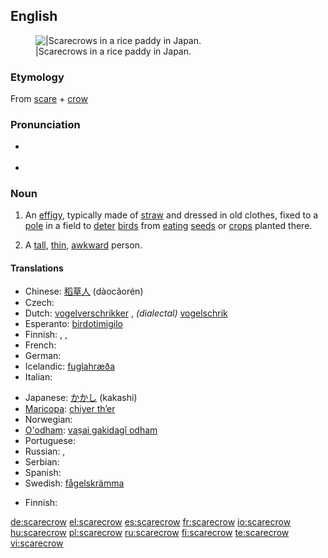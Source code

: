 {{wikipedia}}
==English==
[[Image:Kakashi2.jpg|thumb||Scarecrows in a rice paddy in Japan.]]

===Etymology===
From [[scare]] + [[crow]]

===Pronunciation===
* {{a|RP}} {{IPA|/ˈskɛə.krəʊ/}}
* {{a|US}} {{IPA|/ˈskɛr.kroʊ/}}

===Noun===
{{en-noun}}

# An [[effigy]], typically made of [[straw]] and dressed in old clothes, fixed to a [[pole]] in a field to [[deter]] [[bird]]s from [[eating]] [[seed]]s or [[crop]]s planted there.
# {{context|figuratively|pejorative}} A [[tall]], [[thin]], [[awkward]] person.

====Translations====
{{trans-top|an effigy made to scare the birds away}}
* Chinese: [[稻草人]] (dàocǎorén)
* Czech: {{t-|cs|strašák|m}}
* Dutch: [[vogelverschrikker]] {{m}}, ''(dialectal)'' [[vogelschrik]]&nbsp;{{m}}
* Esperanto: [[birdotimigilo]]
* Finnish: {{t-|fi|variksenpelätin}}, {{t-|fi|variksenpelätti}}, {{t-|fi|linnunpelätin}}
* French: {{t+|fr|épouvantail|m}}
* German: {{t+|de|Vogelscheuche|f}}
* Icelandic: [[fuglahræða]]
* Italian: {{t+|it|spaventapasseri|m|s}}
{{trans-mid}}
* Japanese: [[かかし]] (kakashi)
* [[Maricopa]]: [[chiyer thʼer]]
* Norwegian: {{t+|no|fugleskremsel}}
* [[O'odham]]: [[vaṣai gakidagĭ odham]]
* Portuguese: {{t+|pt|espantalho}}
* Russian: {{t+|ru|пугало|n|tr=púgalo|sc=Cyrl}}, {{t+|ru|чучело|n|tr=čúčelo|sc=Cyrl}}
* Serbian: {{strašilo}} {{n}}
* Spanish: {{t+|es|espantapájaros|m|s}}
* Swedish: [[fågelskrämma]] {{c}}
{{trans-bottom}}

{{trans-top|tall, thin, awkward person}}
* Finnish: {{t-|fi|variksenpelätin}}
{{trans-mid}}
{{trans-bottom}}

[[de:scarecrow]]
[[el:scarecrow]]
[[es:scarecrow]]
[[fr:scarecrow]]
[[io:scarecrow]]
[[hu:scarecrow]]
[[pl:scarecrow]]
[[ru:scarecrow]]
[[fi:scarecrow]]
[[te:scarecrow]]
[[vi:scarecrow]]
